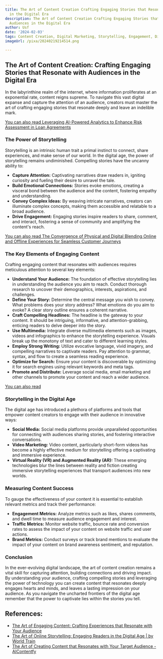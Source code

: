 ```yaml
---
title: The Art of Content Creation Crafting Engaging Stories that Resonate with Audiences
  in the Digital Era
description: The Art of Content Creation Crafting Engaging Stories that Resonate with
  Audiences in the Digital Era
author: Usf
date: '2024-02-03'
tags: Content Creation, Digital Marketing, Storytelling, Engagement, Digital Era
imageUrl: /pixa/20240219214514.png

---
```

## The Art of Content Creation: Crafting Engaging  Stories that  Resonate with Audiences in the Digital Era

In the labyrinthine realm of the internet, where information proliferates at an exponential rate, content  reigns supreme. To navigate this vast digital expanse and capture the attention of an audience, creators must master the art of crafting engaging stories  that resonate deeply and leave an indelible mark.

[You can also read Leveraging  AI-Powered Analytics to Enhance Risk Assessment in Loan Agreements](Leveraging%20AI-Powered%20Analytics%20to%20Enhance%20Risk%20Assessment%20in%20Loan%20Agreements)


### The Power of Storytelling

Storytelling is an intrinsic human trait a primal instinct to connect,  share experiences, and make  sense of our world.  In the  digital age, the  power of storytelling remains undiminished.  Compelling stories have the uncanny ability to:

- **Capture Attention:** Captivating narratives draw readers in, igniting curiosity and fueling their desire to unravel the tale.
-  **Build Emotional  Connections:** Stories evoke emotions, creating a visceral bond between the audience and the content, fostering  empathy and understanding.
- **Convey Complex Ideas:**  By weaving intricate narratives, creators can  illuminate complex concepts, making them accessible and relatable to a broad audience.
- **Drive Engagement:** Engaging stories inspire  readers to share, comment,  and interact, fostering a sense of community and amplifying the content's reach.

[You can also  read The Convergence of Physical  and Digital Blending Online and Offline Experiences for Seamless Customer Journeys](The%20Convergence%20of%20Physical%20and%20Digital%20Blending%20Online%20and%20Offline%20Experiences%20for%20Seamless%20Customer%20Journeys)


### The Key Elements of Engaging  Content

Crafting engaging content that  resonates with audiences requires meticulous attention to several key elements:

- **Understand Your Audience:** The foundation  of effective storytelling lies  in understanding the audience you aim to reach. Conduct thorough research to uncover  their demographics, interests, aspirations, and challenges.
- **Define Your Story:** Determine the central message you wish to convey. What problems does your story address? What emotions do you aim to evoke? A clear story outline  ensures  a coherent narrative.
- **Craft Compelling Headlines:** The headline is the gateway to your  content. It should be  intriguing, informative,  and attention-grabbing, enticing readers to delve deeper into the story.
- **Use Multimedia:**  Integrate diverse multimedia  elements such as images,  videos and infographics to enhance the storytelling experience. Visuals  break up the monotony of text and cater to different learning styles.
- **Employ Strong Writing:** Utilize evocative language, vivid imagery, and compelling narratives to captivate readers. Pay attention  to grammar, syntax, and  flow to create a seamless reading experience.
- **Optimize for  Search:** Ensure your content  is discoverable by optimizing it for search engines using relevant keywords and meta tags.
- **Promote and Distribute:**  Leverage social media, email marketing and other channels to promote your content and reach a wider audience.

[You can also read ]()


### Storytelling in the Digital Age

The digital age has introduced a plethora of platforms  and tools that empower  content creators to engage with their audience in innovative ways:

- **Social Media:** Social  media platforms  provide unparalleled opportunities for connecting with  audiences sharing stories,  and fostering interactive conversations.
- **Video Marketing:** Video content,  particularly short-form videos has become  a highly effective medium for storytelling offering a captivating and immersive experience.
- **Virtual Reality (VR)  and  Augmented  Reality (AR):** These emerging  technologies blur the lines between reality and fiction creating immersive storytelling experiences that transport audiences into new worlds.

### Measuring Content Success

To gauge the effectiveness of your  content it is essential to establish relevant metrics and track  their performance:

- **Engagement Metrics:** Analyze metrics such as likes, shares comments, and dwell time to measure  audience engagement and interest.
- **Traffic Metrics:** Monitor website traffic, bounce rate  and conversion rates to assess the impact of your  content on website traffic and user actions.
-  **Brand Metrics:** Conduct surveys or track brand  mentions  to evaluate the impact of  your  content on brand awareness sentiment, and reputation.

### Conclusion

In the ever-evolving digital landscape, the art of content creation remains a vital skill for capturing attention, building connections and driving impact.  By understanding your  audience, crafting compelling stories and leveraging the power of technology you can  create content that resonates deeply engages hearts and minds, and leaves a lasting impression on your audience. As you navigate the uncharted frontiers of the digital age remember that the power to captivate  lies  within the stories you tell.

## References:
- [The Art of Engaging Content: Crafting Experiences that Resonate with Your Audience](https://www.zuora.com/guides/the-art-of-engaging-content-crafting-experiences-that-resonate-with-your-audience/)
- [The Art of Online Storytelling: Engaging Readers in the Digital Age | by World Train](https://medium.com/@worldtrain/the-art-of-online-storytelling-engaging-readers-in-the-digital-age-6c96005a5e03)
- [The Art of Creating Content that Resonates with Your Target Audience - AIContentfy](https://aicontentfy.com/en/blog/art-of-creating-content-that-resonates-with-target-audience)
